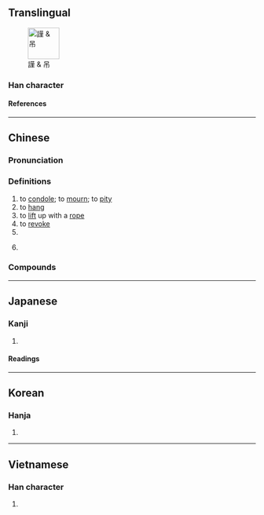 {{also|弔}}
{{character info}}
==Translingual==
[[File:謹吊.jpg|thumb|64px|謹 & 吊]]

===Han character===
{{Han char|rn=30|rad=口|as=03|sn=6|four=60227|canj=RLB|ids=⿱口巾}}

====References====
{{Han ref|kx=0175.030|dkj=03291|dj=0389.030|hdz=10579.010|uh=540A}}

----

==Chinese==
{{zh-forms|alt=*弔}}

===Pronunciation===
{{zh-pron
|m=diào
|c=diu3
|h=pfs=tiau
|md=
|mn=tiàu/twv:tiò
|mn-t=diao3/diou3
|mn-t_note=diao3 - Shantou; diou3 - Chaozhou
|w=
|mc=y
|oc=y
|cat=v,cl,n
}}

===Definitions===
{{zh-hanzi}}

# to [[condole]]; to [[mourn]]; to [[pity]]
# to [[hang]]
# to [[lift]] up with a [[rope]]
# to [[revoke]]
# {{zh-classifier|[[string]]s of 1000 [[copper]] [[coin]]s}}
# {{lb|zh|vulgar}} {{zh-alt-form|屌|[[penis]]}}

===Compounds===
{{zh-der|吊腰|吊兒郎當|半吊子|吊飾|吊客眉|吊窗|吊床|二吊六|吊拷絣把|吊水|吊稍|吊線|吊毛|吊嗓子|吊拷繃扒|吊死鬼|吊名|吊胃口|吊子|吊車|吊場|吊扣|吊腳|九吊六的|吊子曰兒|吊樓|吊扇|孤形吊影|吊鋪|吊燈|吊伐|吊譽沽名|吊腳兒|吊銷|吊死|塔吊|吊鋼絲|吊鉤|吊車尾|吊衣架|吊環|吊橋|吊放聲納|吊掛|吊帶|吊嘴|吊嗓|吊桶|偷雞吊狗|倒吊|上吊|拖吊|沽名吊譽|拖吊車|攀今吊古|浮吊|盆吊|掤扒吊栲|懸心吊膽|懸吊|白板單吊|提心吊膽|馬吊|龍門吊|肉吊窗|繃扒吊拷|藥吊子|翻來吊去|絣扒吊拷|繃爬吊拷}}

{{zh-cat|Elementary}}

----

==Japanese==

===Kanji===
{{ja-kanji|grade=|rs=口03}}

# {{rfdef|ja|sort=口03}}

====Readings====
{{ja-readings
|goon=ちょう<てう
|kanon=ちょう<てう
|kun=つる-す, つ-る
}}

----

==Korean==

===Hanja===
{{ko-hanja|적}}

# {{rfdef|ko|sort=口03}}

----

==Vietnamese==

===Han character===
{{vi-readings|reading=[[điếu]]|rs=口03}}

# {{rfdef|vi|sort=口03}}